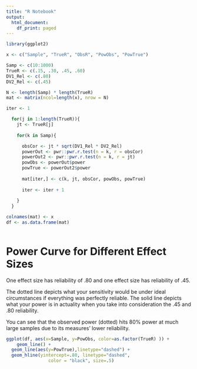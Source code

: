 ```yaml
---
title: "R Notebook"
output:
  html_document:
    df_print: paged
---
```


```r
library(ggplot2)
```


```r
x <- c("Sample", "TrueR", "ObsR", "PowObs", "PowTrue")

Samp <- c(10:1000)
TrueR <- c(.15, .30, .45, .60)
DV1_Rel <- c(.80)
DV2_Rel <- c(.45)

N <- length(Samp) * length(TrueR)
mat <- matrix(ncol=length(x), nrow = N)

iter <- 1

  for(j in 1:length(TrueR)){
    jt <- TrueR[j]
    
    for(k in Samp){

      obsCor <- jt * sqrt(DV1_Rel * DV2_Rel)
      powerOut <- pwr::pwr.r.test(n = k, r = obsCor)
      powerOut2 <- pwr::pwr.r.test(n = k, r = jt)
      powObs <- powerOut$power
      powTrue <- powerOut2$power
      
      mat[iter,] <- c(k, jt, obsCor, powObs, powTrue)
      
      iter <- iter + 1
      
    }
  }

colnames(mat) <- x
df <- as.data.frame(mat)
  

```

# Power Curve for Different Effect Sizes

One effect size has reliability of .80 and one effect size has reliability of .45.

The dotted line depicts what your sensitivity would be under ideal circumstances if everything was perfectly reliable. The solid line depicts what your power is in actuality when you take into consideration the .45 and .80 reliability.

You can see that the observed power (dotted) hits 80% power at much large samples due to its measures' lower reliability.

```r
ggplot(df, aes(x=Sample, y=PowObs, color=as.factor(TrueR) )) +
    geom_line() +
  geom_line(aes(y=PowTrue),linetype="dashed") +
  geom_hline(yintercept=.80, linetype="dashed", 
                color = "black", size=.5)
```


